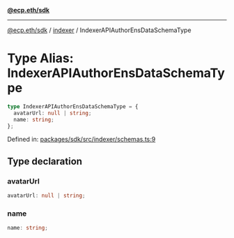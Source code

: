 [**@ecp.eth/sdk**](../../index.mdx)

***

[@ecp.eth/sdk](/sdk-reference/index.mdx) / [indexer](/sdk-reference/indexer/index.mdx) / IndexerAPIAuthorEnsDataSchemaType

# Type Alias: IndexerAPIAuthorEnsDataSchemaType

```ts
type IndexerAPIAuthorEnsDataSchemaType = {
  avatarUrl: null | string;
  name: string;
};
```

Defined in: [packages/sdk/src/indexer/schemas.ts:9](https://github.com/ecp-eth/comments-monorepo/blob/main/packages/sdk/src/indexer/schemas.ts#L9)

## Type declaration

### avatarUrl

```ts
avatarUrl: null | string;
```

### name

```ts
name: string;
```
